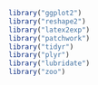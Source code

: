 

```r
library("ggplot2")
library("reshape2")
library("latex2exp")
library("patchwork")
library("tidyr")
library("plyr")
library("lubridate")
library("zoo")
```